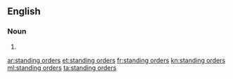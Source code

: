==English==

===Noun===
{{head|en|plural|head=[[standing]] [[orders]]}}
# {{plural of|standing order|lang=en|nocat=1}}

[[ar:standing orders]]
[[et:standing orders]]
[[fr:standing orders]]
[[kn:standing orders]]
[[ml:standing orders]]
[[ta:standing orders]]